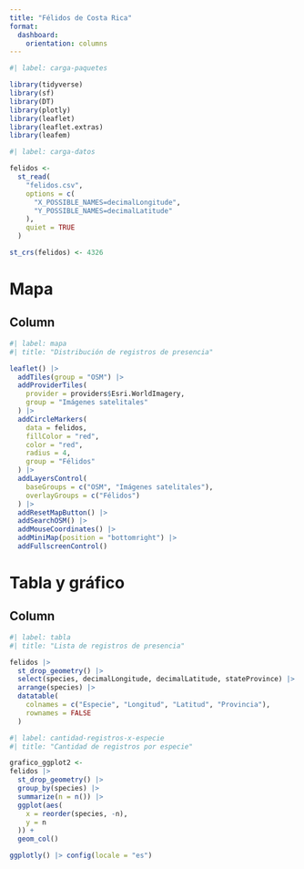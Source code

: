 ---
title: "Félidos de Costa Rica"
format: 
  dashboard:
    orientation: columns
---

```{r}
#| label: carga-paquetes

library(tidyverse)
library(sf)
library(DT)
library(plotly)
library(leaflet)
library(leaflet.extras)
library(leafem)
```

```{r}
#| label: carga-datos

felidos <-
  st_read(
    "felidos.csv",
    options = c(
      "X_POSSIBLE_NAMES=decimalLongitude",
      "Y_POSSIBLE_NAMES=decimalLatitude"
    ),
    quiet = TRUE
  )

st_crs(felidos) <- 4326
```

# Mapa

## Column

```{r}
#| label: mapa
#| title: "Distribución de registros de presencia"

leaflet() |>
  addTiles(group = "OSM") |>
  addProviderTiles(
    provider = providers$Esri.WorldImagery, 
    group = "Imágenes satelitales"
  ) |>
  addCircleMarkers(
    data = felidos,
    fillColor = "red",
    color = "red",
    radius = 4,
    group = "Félidos"
  ) |>
  addLayersControl(
    baseGroups = c("OSM", "Imágenes satelitales"),
    overlayGroups = c("Félidos")
  ) |>
  addResetMapButton() |>
  addSearchOSM() |>
  addMouseCoordinates() |>
  addMiniMap(position = "bottomright") |>
  addFullscreenControl()
```

# Tabla y gráfico

## Column

```{r}
#| label: tabla
#| title: "Lista de registros de presencia"

felidos |>
  st_drop_geometry() |>
  select(species, decimalLongitude, decimalLatitude, stateProvince) |>
  arrange(species) |>
  datatable(
    colnames = c("Especie", "Longitud", "Latitud", "Provincia"),
    rownames = FALSE
  )
```

```{r}
#| label: cantidad-registros-x-especie
#| title: "Cantidad de registros por especie"

grafico_ggplot2 <-
felidos |>
  st_drop_geometry() |>
  group_by(species) |>
  summarize(n = n()) |>
  ggplot(aes(
    x = reorder(species, -n),
    y = n
  )) +
  geom_col()

ggplotly() |> config(locale = "es")
```



